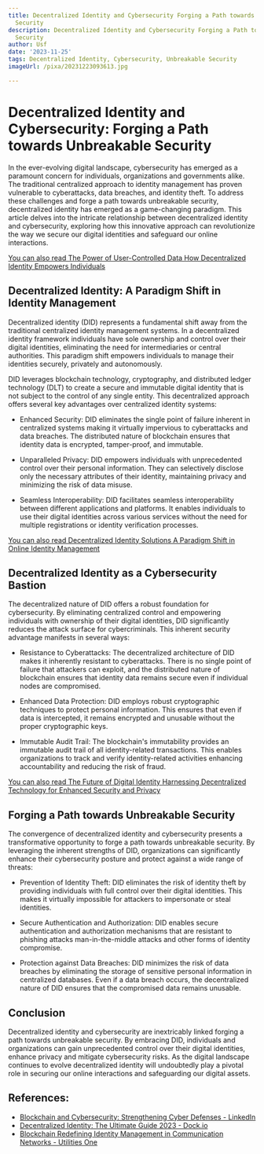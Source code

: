 ```yaml
---
title: Decentralized Identity and Cybersecurity Forging a Path towards Unbreakable
  Security
description: Decentralized Identity and Cybersecurity Forging a Path towards Unbreakable
  Security
author: Usf
date: '2023-11-25'
tags: Decentralized Identity, Cybersecurity, Unbreakable Security
imageUrl: /pixa/20231223093613.jpg

---
```

# Decentralized Identity and Cybersecurity: Forging a Path towards Unbreakable Security

In the ever-evolving digital landscape,  cybersecurity has emerged as  a paramount concern  for individuals, organizations and governments alike. The traditional centralized approach to identity management has proven vulnerable to cyberattacks, data breaches, and identity theft. To address these challenges and forge a  path towards unbreakable security, decentralized identity has emerged as a game-changing paradigm.  This article delves into the  intricate relationship between decentralized identity and cybersecurity, exploring how this innovative approach can revolutionize the way we secure our digital identities and safeguard our online interactions.

[You can also read The Power of User-Controlled Data How Decentralized  Identity Empowers Individuals](The%20Power%20of%20User-Controlled%20Data%20How%20Decentralized%20Identity%20Empowers%20Individuals)


## Decentralized Identity: A Paradigm Shift in Identity Management

Decentralized identity (DID) represents a fundamental shift away from the  traditional  centralized identity management systems. In a  decentralized identity framework individuals have sole  ownership  and  control over their digital identities, eliminating the need  for intermediaries or  central authorities. This paradigm shift empowers individuals to manage their identities securely, privately and autonomously.

DID leverages blockchain technology, cryptography, and  distributed ledger technology (DLT)  to create a secure and immutable  digital  identity that  is not  subject to the control of any single entity. This decentralized approach offers several key advantages over centralized identity systems:

- Enhanced Security: DID eliminates the single point of failure inherent in centralized systems  making it virtually impervious to  cyberattacks and data breaches. The distributed nature of blockchain ensures that identity data is encrypted, tamper-proof, and immutable.

- Unparalleled Privacy: DID  empowers individuals with unprecedented control over their personal information. They can  selectively disclose only the necessary attributes of their identity, maintaining privacy and  minimizing the risk of data misuse.

- Seamless Interoperability: DID facilitates seamless interoperability between different  applications and platforms. It enables individuals to use their digital identities across various services without the need for multiple registrations or identity verification processes.

[You can  also read Decentralized Identity Solutions A Paradigm  Shift in Online  Identity  Management](Decentralized%20Identity%20Solutions%20A%20Paradigm%20Shift%20in%20Online%20Identity%20Management)


## Decentralized Identity as a Cybersecurity Bastion

The decentralized nature of DID  offers a robust foundation for cybersecurity. By eliminating centralized control and empowering individuals with ownership of their digital identities, DID significantly reduces the attack surface for cybercriminals. This inherent security advantage  manifests in several  ways:

- Resistance to Cyberattacks:  The  decentralized architecture of DID makes it  inherently resistant to cyberattacks.  There is no single point  of failure that attackers can exploit, and the distributed  nature of blockchain ensures that identity data remains secure even if individual nodes are compromised.

- Enhanced Data Protection:  DID  employs robust  cryptographic techniques to protect personal information. This ensures that even if data is  intercepted, it remains encrypted and unusable without the proper cryptographic keys.

- Immutable Audit Trail: The blockchain's immutability provides an immutable audit trail of  all identity-related transactions. This enables organizations to track and verify identity-related activities enhancing accountability and reducing the risk of fraud.

[You can also  read The Future of Digital Identity Harnessing Decentralized Technology for Enhanced Security and Privacy](The%20Future%20of%20Digital%20Identity%20Harnessing%20Decentralized%20Technology%20for%20Enhanced%20Security%20and%20Privacy)


## Forging a Path towards Unbreakable Security

The convergence of decentralized identity and cybersecurity presents a transformative  opportunity to forge a path towards unbreakable  security. By  leveraging the inherent strengths of DID, organizations can significantly enhance their  cybersecurity posture  and protect against a wide range of  threats:

- Prevention of Identity Theft: DID eliminates the risk of identity theft by providing individuals with full control over their digital identities. This makes  it  virtually  impossible for attackers to impersonate or steal identities.

- Secure Authentication and  Authorization: DID enables secure authentication  and authorization mechanisms that  are resistant to phishing attacks man-in-the-middle attacks and other forms of identity compromise.

- Protection against Data Breaches: DID minimizes the risk of data  breaches by eliminating the storage of sensitive personal information in  centralized databases.  Even if a data breach occurs, the decentralized nature of DID ensures that the compromised data remains unusable.

## Conclusion

Decentralized identity and cybersecurity are inextricably linked forging  a path towards unbreakable security. By embracing DID, individuals and organizations can gain unprecedented  control over their digital  identities, enhance privacy and mitigate cybersecurity risks.  As  the digital landscape continues to evolve decentralized identity will undoubtedly play a pivotal role in securing our online  interactions  and safeguarding our digital assets.

## References:
- [Blockchain and Cybersecurity: Strengthening Cyber Defenses - LinkedIn](https://www.linkedin.com/pulse/blockchain-cybersecurity-strengthening-cyber-defenses-digialert-eciic?trk=article-ssr-frontend-pulse_more-articles_related-content-card)
- [Decentralized Identity: The Ultimate Guide 2023 - Dock.io](https://www.dock.io/post/decentralized-identity)
- [Blockchain Redefining Identity Management in Communication Networks - Utilities One](https://utilitiesone.com/blockchain-redefining-identity-management-in-communication-networks)
